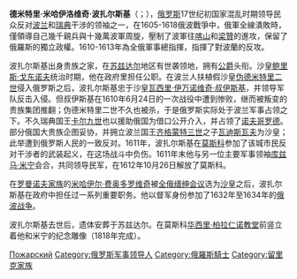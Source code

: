 '''德米特里·米哈伊洛维奇·波扎尔斯基'''（{{lang-ru|Дмитрий Михайлович Пожарский}}；{{bd|1578年|4月20日|1642年|catIdx=P}}），[[俄罗斯|俄罗斯]]17世纪初国家混乱时期领导民众反对[[波兰|波兰]]和[[瑞典|瑞典]]干涉的领袖之一，在1605-1618俄波戰爭中，俄軍全線潰敗時，僅領導自己幾千親兵與十幾萬波軍周旋，壓制了波軍往[[喀山|喀山]]和[[梁贊省|梁贊]]的進攻，保留了俄羅斯的獨立政權。1610-1613年為全俄軍事總指揮，指揮了對波蘭的反攻。

波扎尔斯基出身贵族之家，在[[苏兹达尔|苏兹达尔]]地区有世袭领地，拥有[[公爵|公爵]]头衔。沙皇[[鲍里斯·戈东诺夫|鲍里斯·戈东诺夫]]统治时期，他在政府里担任公职。在波兰人扶植假沙皇[[伪德米特里二世|伪德米特里二世]]侵入俄罗斯之后，波扎尔斯基忠于沙皇[[瓦西里·伊万诺维奇·叔伊斯基|瓦西里·伊万诺维奇·叔伊斯基]]，并领导军队反击入侵。但叔伊斯基在1610年6月24日的一次战役中遭到惨败，继而被叛变的贵族集团推翻；伪德米特里二世不久也被杀，于是俄罗斯实际处于波兰军事占领之下。不久瑞典国王[[卡尔九世|卡尔九世]]也以援助俄国为借口公开介入，并占领了[[诺夫哥罗德|诺夫哥罗德]]。部分俄国大贵族企图妥协，并拥立波兰国王[[齐格蒙特三世|齐格蒙特三世]]之子[[瓦迪斯瓦夫四世|瓦迪斯瓦夫]]为沙皇；此举遭到俄罗斯人民的一致反对。1611年，波扎尔斯基在[[莫斯科|莫斯科]]参加了该城市民反对干涉者的武装起义，在这场战斗中负伤。1611年末他与另一位主要军事领袖[[库兹马·米宁|库兹马·米宁]]会合，共同领导民军，在1612年10月26日解放了莫斯科。

在[[罗曼诺夫家族|罗曼诺夫家族]]的[[米哈伊尔·费奥多罗维奇·罗曼诺夫|米哈伊尔·费奥多罗维奇]]被[[全俄缙绅会议|全俄缙绅会议]]选为[[沙皇|沙皇]]之后，波扎尔斯基在政府中担任过一系列重要职务。他以督军身份参加了1632年至1634年的[[俄波战争|俄波战争]]。

波扎尔斯基去世后，遗体安葬于苏兹达尔。在莫斯科[[华西里·柏拉仁诺教堂|华西里·柏拉仁诺教堂]]前竖立着他和米宁的纪念雕像（1818年完成）。

{{Authority control}}
[[Category:俄羅斯政治人物|Пожарский]]
[[Category:俄罗斯军事领导人|Category:俄罗斯军事领导人]]
[[Category:俄羅斯騎士|Category:俄羅斯騎士]]
[[Category:留里克家族|Category:留里克家族]]